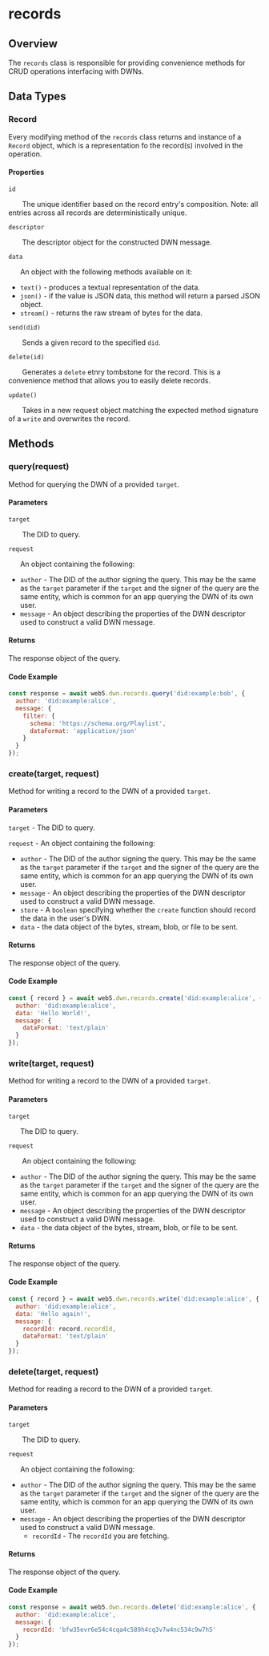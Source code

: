 # records

## Overview
The `records` class is responsible for providing convenience methods for CRUD operations interfacing with DWNs.

## Data Types

### Record

Every modifying method of the `records` class returns and instance of a `Record` object, which is a representation fo the record(s) involved in the operation. 

#### Properties

`id`

&nbsp;&nbsp;&nbsp;&nbsp;&nbsp;&nbsp; The unique identifier based on the record entry's composition. Note: all entries across all records are deterministically unique.

`descriptor`

&nbsp;&nbsp;&nbsp;&nbsp;&nbsp;&nbsp; The descriptor object for the constructed DWN message.

`data`

&nbsp;&nbsp;&nbsp;&nbsp;&nbsp;&nbsp;An object with the following methods available on it:
- `text()` - produces a textual representation of the data.
- `json()` - if the value is JSON data, this method will return a parsed JSON object.
- `stream()` - returns the raw stream of bytes for the data.

`send(did)`

&nbsp;&nbsp;&nbsp;&nbsp;&nbsp;&nbsp; Sends a given record to the specified `did`.

`delete(id)`

&nbsp;&nbsp;&nbsp;&nbsp;&nbsp;&nbsp; Generates a `delete` etnry tombstone for the record. This is a convenience method that allows you to easily delete records.

`update()`

&nbsp;&nbsp;&nbsp;&nbsp;&nbsp;&nbsp; Takes in a new request object matching the expected method signature of a `write` and overwrites the record.


## Methods

### query(request)

Method for querying the DWN of a provided `target`.

#### Parameters

`target`

&nbsp;&nbsp;&nbsp;&nbsp;&nbsp;&nbsp; The DID to query.

`request`

&nbsp;&nbsp;&nbsp;&nbsp;&nbsp;&nbsp;An object containing the following:
- `author` - The DID of the author signing the query. This may be the same as the `target` parameter if the `target` and the signer of the query are the same entity, which is common for an app querying the DWN of its own user.
- `message` - An object describing the properties of the DWN descriptor used to construct a valid DWN message.

#### Returns

The response object of the query.

#### Code Example
```js
const response = await web5.dwn.records.query('did:example:bob', {
  author: 'did:example:alice',
  message: {
    filter: {
      schema: 'https://schema.org/Playlist',
      dataFormat: 'application/json'
    }
  }
});
```

### create(target, request)

Method for writing a record to the DWN of a provided `target`.

#### Parameters

`target` - The DID to query.

`request` - An object containing the following:
- `author` - The DID of the author signing the query. This may be the same as the `target` parameter if the `target` and the signer of the query are the same entity, which is common for an app querying the DWN of its own user.
- `message` - An object describing the properties of the DWN descriptor used to construct a valid DWN message.
- `store` - A `boolean` specifying whether the `create` function should record the data in the user's DWN.
- `data` - the data object of the bytes, stream, blob, or file to be sent.

#### Returns

The response object of the query.

#### Code Example
```js
const { record } = await web5.dwn.records.create('did:example:alice', {
  author: 'did:example:alice',
  data: 'Hello World!',
  message: {
    dataFormat: 'text/plain'
  }
});
```

### write(target, request)

Method for writing a record to the DWN of a provided `target`.

#### Parameters

`target`

&nbsp;&nbsp;&nbsp;&nbsp;&nbsp;&nbsp;The DID to query.

`request`

&nbsp;&nbsp;&nbsp;&nbsp;&nbsp;&nbsp; An object containing the following:

- `author` - The DID of the author signing the query. This may be the same as the `target` parameter if the `target` and the signer of the query are the same entity, which is common for an app querying the DWN of its own user.
- `message` - An object describing the properties of the DWN descriptor used to construct a valid DWN message.
- `data` - the data object of the bytes, stream, blob, or file to be sent.

#### Returns

The response object of the query.

#### Code Example
```js
const { record } = await web5.dwn.records.write('did:example:alice', {
  author: 'did:example:alice',
  data: 'Hello again!',
  message: {
    recordId: record.recordId,
    dataFormat: 'text/plain'
  }
});
```

### delete(target, request)

Method for reading a record to the DWN of a provided `target`.

#### Parameters

`target`

&nbsp;&nbsp;&nbsp;&nbsp;&nbsp;&nbsp; The DID to query.

`request`

&nbsp;&nbsp;&nbsp;&nbsp;&nbsp;&nbsp;An object containing the following:

- `author` - The DID of the author signing the query. This may be the same as the `target` parameter if the `target` and the signer of the query are the same entity, which is common for an app querying the DWN of its own user.
- `message` - An object describing the properties of the DWN descriptor used to construct a valid DWN message.
    - `recordId` - The `recordId` you are fetching.

#### Returns

The response object of the query.

#### Code Example
```js
const response = await web5.dwn.records.delete('did:example:alice', {
  author: 'did:example:alice',
  message: {
    recordId: 'bfw35evr6e54c4cqa4c589h4cq3v7w4nc534c9w7h5'
  }
});
```
